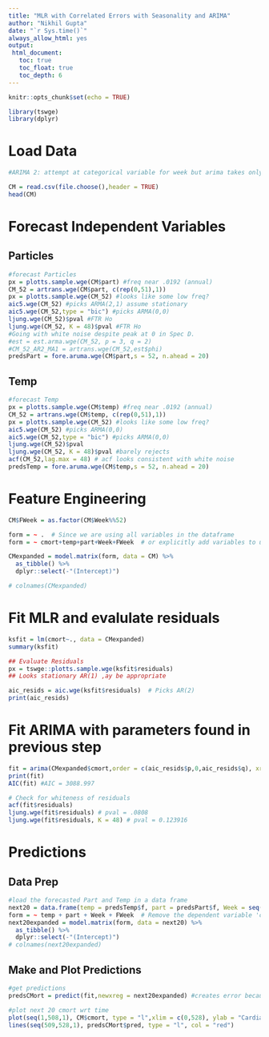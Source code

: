 ```yaml
---
title: "MLR with Correlated Errors with Seasonality and ARIMA"
author: "Nikhil Gupta"
date: "`r Sys.time()`"
always_allow_html: yes
output:
 html_document:
   toc: true
   toc_float: true
   toc_depth: 6
---
```


```r
knitr::opts_chunk$set(echo = TRUE)
```

```r
library(tswge)
library(dplyr)
```

# Load Data
```r
#ARIMA 2: attempt at categorical variable for week but arima takes only continuous variables (can be fixed with model matrix)

CM = read.csv(file.choose(),header = TRUE)
head(CM)
```

# Forecast Independent Variables

## Particles
```r
#forecast Particles
px = plotts.sample.wge(CM$part) #freq near .0192 (annual)
CM_52 = artrans.wge(CM$part, c(rep(0,51),1))
px = plotts.sample.wge(CM_52) #looks like some low freq?
aic5.wge(CM_52) #picks ARMA(2,1) assume stationary
aic5.wge(CM_52,type = "bic") #picks ARMA(0,0) 
ljung.wge(CM_52)$pval #FTR Ho
ljung.wge(CM_52, K = 48)$pval #FTR Ho
#Going with white noise despite peak at 0 in Spec D. 
#est = est.arma.wge(CM_52, p = 3, q = 2)
#CM_52_AR2_MA1 = artrans.wge(CM_52,est$phi)
predsPart = fore.aruma.wge(CM$part,s = 52, n.ahead = 20)
```

## Temp
```r
#forecast Temp
px = plotts.sample.wge(CM$temp) #freq near .0192 (annual)
CM_52 = artrans.wge(CM$temp, c(rep(0,51),1))
px = plotts.sample.wge(CM_52) #looks like some low freq?
aic5.wge(CM_52) #picks ARMA(0,0)
aic5.wge(CM_52,type = "bic") #picks ARMA(0,0) 
ljung.wge(CM_52)$pval
ljung.wge(CM_52, K = 48)$pval #barely rejects
acf(CM_52,lag.max = 48) # acf looks consistent with white noise
predsTemp = fore.aruma.wge(CM$temp,s = 52, n.ahead = 20)
```

# Feature Engineering
```r
CM$FWeek = as.factor(CM$Week%%52)

form = ~ .  # Since we are using all variables in the dataframe
form = ~ cmort+temp+part+Week+FWeek  # or explicitly add variables to use

CMexpanded = model.matrix(form, data = CM) %>%  
  as_tibble() %>% 
  dplyr::select(-"(Intercept)")

# colnames(CMexpanded)
```

# Fit MLR and evalulate residuals
```r
ksfit = lm(cmort~., data = CMexpanded)
summary(ksfit)

## Evaluate Residuals
px = tswge::plotts.sample.wge(ksfit$residuals)
## Looks stationary AR(1) ,ay be appropriate

aic_resids = aic.wge(ksfit$residuals)  # Picks AR(2)
print(aic_resids)
```

# Fit ARIMA with parameters found in previous step

```r
fit = arima(CMexpanded$cmort,order = c(aic_resids$p,0,aic_resids$q), xreg = CMexpanded %>% dplyr::select(-cmort))
print(fit)
AIC(fit) #AIC = 3088.997

# Check for whiteness of residuals
acf(fit$residuals)
ljung.wge(fit$residuals) # pval = .0808
ljung.wge(fit$residuals, K = 48) # pval = 0.123916
```

# Predictions

## Data Prep
```r
#load the forecasted Part and Temp in a data frame
next20 = data.frame(temp = predsTemp$f, part = predsPart$f, Week = seq(509,528,1), FWeek = factor(seq(509,528,1)%%52, levels = levels(CM$FWeek)))
form = ~ temp + part + Week + FWeek  # Remove the dependent variable 'cmort'
next20expanded = model.matrix(form, data = next20) %>%   
  as_tibble() %>% 
  dplyr::select(-"(Intercept)")
# colnames(next20expanded)
```

## Make and Plot Predictions
```r
#get predictions
predsCMort = predict(fit,newxreg = next20expanded) #creates error because of factor

#plot next 20 cmort wrt time
plot(seq(1,508,1), CM$cmort, type = "l",xlim = c(0,528), ylab = "Cardiac Mortality", main = "20 Week Cardiac Mortality Forecast")
lines(seq(509,528,1), predsCMort$pred, type = "l", col = "red")
```



